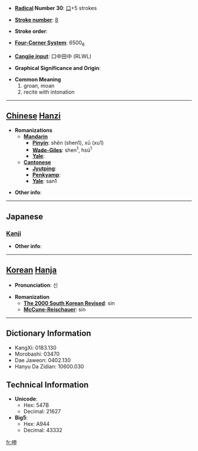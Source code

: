 * '''[[Wiktionary:Chinese radical index| Radical]] Number 30''': [[Wiktionary:Chinese radical index 口|口]]+5 strokes

* '''[[Wiktionary:Chinese total strokes index|Stroke number]]''': [[Wiktionary:Chinese total strokes index 8|8]]

* '''Stroke order''': 

* '''[[Wiktionary:Chinese four corner index|Four-Corner System]]''': 6500<sub>6</sub>

* '''[[Wiktionary:Chinese Cangjie index|Cangjie input]]''': 口中田中 (RLWL)

* '''Graphical Significance and Origin''': 

* '''Common Meaning'''
*#groan, moan
*# recite with intonation


----

== [[Chinese]] [[Hanzi]] ==

* '''Romanizations'''
** '''[[Mandarin]]'''
*** '''[[Pinyin]]''': shēn (shen1), xū (xu1)
*** '''[[Wade-Giles]]''': shen<sup>1</sup>, hsü<sup>1</sup>
*** '''[[Yale]]''': 
** '''[[Cantonese]]'''
*** '''[[Jyutping]]''':
*** '''[[Penkyamp]]''': 
*** '''[[Yale]]''': san1

* '''Other info''': 

----

==Japanese==
===[[Kanji]]===
{{kanji|on readings=[[しん]] (shin)|kun readings=[[うたう]] (utau), [[うめく]] (umeku)}}

* '''Other info''':  

----

== [[Korean]] [[Hanja]] ==

* '''Pronunciation''': 신

* '''Romanization'''
** '''[[The 2000 South Korean Revised Romanization|The 2000 South Korean Revised]]''': sin
** '''[[McCune-Reischauer]]''': sin

----

== Dictionary Information ==

* KangXi: 0183.130
* Morobashi: 03470
* Dae Jaweon: 0402.130
* Hanyu Da Zidian: 10600.030

== Technical Information ==

* '''Unicode''':
** Hex: 547B
** Decimal: 21627
* '''Big5''':
** Hex: A944
** Decimal: 43332

[[fr:呻]]